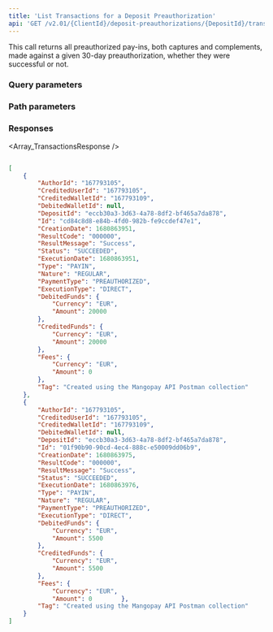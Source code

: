 ---
title: 'List Transactions for a Deposit Preauthorization'  
api: 'GET /v2.01/{ClientId}/deposit-preauthorizations/{DepositId}/transactions '  
---

  

This call returns all preauthorized pay-ins, both captures and complements, made against a given 30-day preauthorization, whether they were successful or not.  

### Query parameters  

<Status />  

<ResultCode />  

<BeforeDate1 />  

<AfterDate1 />  

### Path parameters  

<DepositId />  

### Responses  

<AccordionGroup><Accordion title="200">  

<Array_TransactionsResponse /></Accordion></AccordionGroup>  

<ResponseExample>  

```json 200   

[
    {
        "AuthorId": "167793105",
        "CreditedUserId": "167793105",
        "CreditedWalletId": "167793109",
        "DebitedWalletId": null,
        "DepositId": "eccb30a3-3d63-4a78-8df2-bf465a7da878",
        "Id": "cd84c8d8-e84b-4fd0-982b-fe9ccdef47e1",
        "CreationDate": 1680863951,
        "ResultCode": "000000",
        "ResultMessage": "Success",
        "Status": "SUCCEEDED",
        "ExecutionDate": 1680863951,
        "Type": "PAYIN",
        "Nature": "REGULAR",
        "PaymentType": "PREAUTHORIZED",
        "ExecutionType": "DIRECT",
        "DebitedFunds": {
            "Currency": "EUR",
            "Amount": 20000
        },
        "CreditedFunds": {
            "Currency": "EUR",
            "Amount": 20000
        },
        "Fees": {
            "Currency": "EUR",
            "Amount": 0
        },
        "Tag": "Created using the Mangopay API Postman collection"
    },
    {
        "AuthorId": "167793105",
        "CreditedUserId": "167793105",
        "CreditedWalletId": "167793109",
        "DebitedWalletId": null,
        "DepositId": "eccb30a3-3d63-4a78-8df2-bf465a7da878",
        "Id": "01f90b90-90cd-4ec4-888c-e50009dd06b9",
        "CreationDate": 1680863975,
        "ResultCode": "000000",
        "ResultMessage": "Success",
        "Status": "SUCCEEDED",
        "ExecutionDate": 1680863976,
        "Type": "PAYIN",
        "Nature": "REGULAR",
        "PaymentType": "PREAUTHORIZED",
        "ExecutionType": "DIRECT",
        "DebitedFunds": {
            "Currency": "EUR",
            "Amount": 5500
        },
        "CreditedFunds": {
            "Currency": "EUR",
            "Amount": 5500
        },
        "Fees": {
            "Currency": "EUR",
            "Amount": 0        },
        "Tag": "Created using the Mangopay API Postman collection"
    }
]  

 ```  

</ResponseExample>